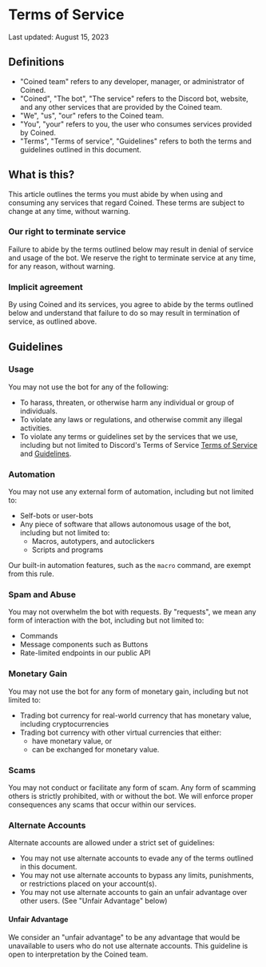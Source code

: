 
# Terms of Service

Last updated: August 15, 2023

## Definitions

- "Coined team" refers to any developer, manager, or administrator of Coined.
- "Coined", "The bot", "The service" refers to the Discord bot, website, and any other services that are provided by the Coined team.
- "We", "us", "our" refers to the Coined team.
- "You", "your" refers to you, the user who consumes services provided by Coined.
- "Terms", "Terms of service", "Guidelines" refers to both the terms and guidelines outlined in this document.

## What is this?

This article outlines the terms you must abide by when using and consuming any services that regard Coined.
These terms are subject to change at any time, without warning.

### Our right to terminate service

Failure to abide by the terms outlined below may result in denial of service and usage of the bot.
We reserve the right to terminate service at any time, for any reason, without warning.

### Implicit agreement

By using Coined and its services, you agree to abide by the terms outlined below and understand that failure to do so
may result in termination of service, as outlined above.

## Guidelines

### Usage

You may not use the bot for any of the following:

- To harass, threaten, or otherwise harm any individual or group of individuals.
- To violate any laws or regulations, and otherwise commit any illegal activities.
- To violate any terms or guidelines set by the services that we use, including but not limited to
Discord's Terms of Service [Terms of Service](https://discord.com/terms)
and [Guidelines](https://discord.com/guidelines).

### Automation

You may not use any external form of automation, including but not limited to:

- Self-bots or user-bots
- Any piece of software that allows autonomous usage of the bot, including but not limited to:
  - Macros, autotypers, and autoclickers
  - Scripts and programs

Our built-in automation features, such as the `macro` command, are exempt from this rule.

### Spam and Abuse

You may not overwhelm the bot with requests. By "requests", we mean any form of interaction with the bot,
including but not limited to:

- Commands
- Message components such as Buttons
- Rate-limited endpoints in our public API

### Monetary Gain

You may not use the bot for any form of monetary gain, including but not limited to:

- Trading bot currency for real-world currency that has monetary value, including cryptocurrencies
- Trading bot currency with other virtual currencies that either:
  - have monetary value, or
  - can be exchanged for monetary value.

### Scams

You may not conduct or facilitate any form of scam. Any form of scamming others is strictly prohibited,
with or without the bot. We will enforce proper consequences any scams that occur within our services.

### Alternate Accounts

Alternate accounts are allowed under a strict set of guidelines:

- You may not use alternate accounts to evade any of the terms outlined in this document.
- You may not use alternate accounts to bypass any limits, punishments, or restrictions placed on your account(s).
- You may not use alternate accounts to gain an unfair advantage over other users. (See "Unfair Advantage" below)

#### Unfair Advantage

We consider an "unfair advantage" to be any advantage that would be unavailable to users who do not use alternate
accounts. This guideline is open to interpretation by the Coined team.
